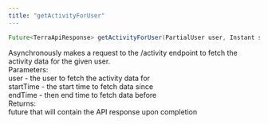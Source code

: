 ```yaml
---
title: "getActivityForUser"
---
```

```java java
Future<TerraApiResponse> getActivityForUser(PartialUser user, Instant startTime, @Nullable Instant endTime)

```

Asynchronously makes a request to the /activity endpoint to fetch the activity data for the given user.  
Parameters:  
user - the user to fetch the activity data for  
startTime - the start time to fetch data since  
endTime - then end time to fetch data before  
Returns:  
future that will contain the API response upon completion



